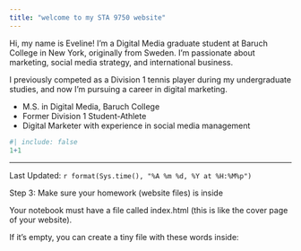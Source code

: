 ```yaml
---
title: "welcome to my STA 9750 website"
---
```

Hi, my name is Eveline! I’m a Digital Media graduate student at Baruch College in New York, originally from Sweden. I’m passionate about marketing, social media strategy, and international business.  

I previously competed as a Division 1 tennis player during my undergraduate studies, and now I’m pursuing a career in digital marketing.  

-  M.S. in Digital Media, Baruch College  
-  Former Division 1 Student-Athlete  
-  Digital Marketer with experience in social media management 

```r
#| include: false
1+1
```
--------------
Last Updated: `r format(Sys.time(), "%A %m %d, %Y at %H:%M%p")`

Step 3: Make sure your homework (website files) is inside

Your notebook must have a file called index.html (this is like the cover page of your website).

If it’s empty, you can create a tiny file with these words inside:
